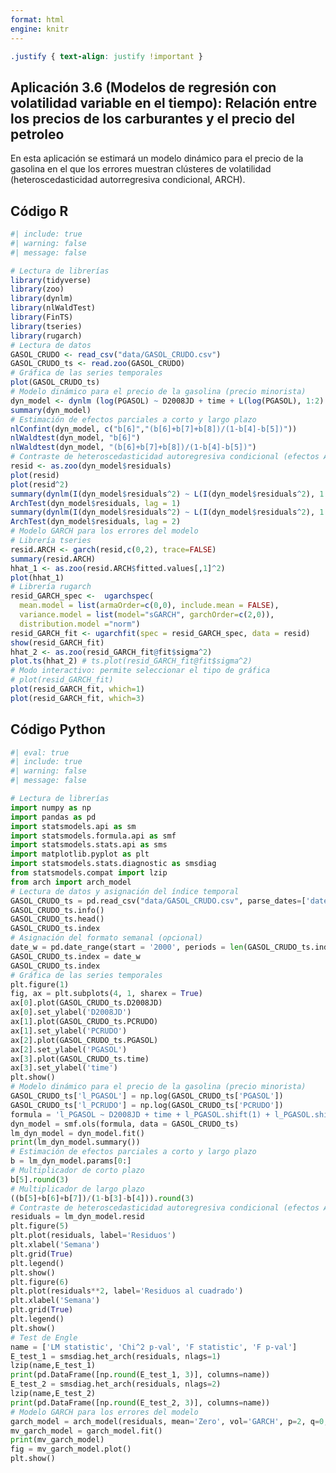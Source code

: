 ---
format: html
engine: knitr
---

```{css, echo = FALSE}
.justify { text-align: justify !important }
```

::: justify
# Aplicación 3.6 (Modelos de regresión con volatilidad variable en el tiempo): Relación entre los precios de los carburantes y el precio del petroleo {.unnumbered}

En esta aplicación se estimará un modelo dinámico para el precio de la gasolina en el que los errores muestran clústeres de volatilidad (heteroscedasticidad autorregresiva condicional, ARCH).
:::

## Código R {.unnumbered}

```{r}
#| include: true
#| warning: false
#| message: false

# Lectura de librerías
library(tidyverse)
library(zoo)
library(dynlm)
library(nlWaldTest)
library(FinTS)
library(tseries)
library(rugarch)
# Lectura de datos
GASOL_CRUDO <- read_csv("data/GASOL_CRUDO.csv")
GASOL_CRUDO_ts <- read.zoo(GASOL_CRUDO)
# Gráfica de las series temporales
plot(GASOL_CRUDO_ts)
# Modelo dinámico para el precio de la gasolina (precio minorista)
dyn_model <- dynlm (log(PGASOL) ~ D2008JD + time + L(log(PGASOL), 1:2) + L(log(PCRUDO),0:2), data=GASOL_CRUDO_ts)
summary(dyn_model)
# Estimación de efectos parciales a corto y largo plazo
nlConfint(dyn_model, c("b[6]","(b[6]+b[7]+b[8])/(1-b[4]-b[5])"))
nlWaldtest(dyn_model, "b[6]")
nlWaldtest(dyn_model, "(b[6]+b[7]+b[8])/(1-b[4]-b[5])")
# Contraste de heteroscedasticidad autoregresiva condicional (efectos ARCH)
resid <- as.zoo(dyn_model$residuals)
plot(resid)
plot(resid^2)
summary(dynlm(I(dyn_model$residuals^2) ~ L(I(dyn_model$residuals^2), 1:1)))
ArchTest(dyn_model$residuals, lag = 1)
summary(dynlm(I(dyn_model$residuals^2) ~ L(I(dyn_model$residuals^2), 1:2)))
ArchTest(dyn_model$residuals, lag = 2)
# Modelo GARCH para los errores del modelo
# Librería tseries
resid.ARCH <- garch(resid,c(0,2), trace=FALSE)
summary(resid.ARCH)
hhat_1 <- as.zoo(resid.ARCH$fitted.values[,1]^2)
plot(hhat_1)
# Librería rugarch
resid_GARCH_spec <-  ugarchspec(
  mean.model = list(armaOrder=c(0,0), include.mean = FALSE),
  variance.model = list(model="sGARCH", garchOrder=c(2,0)),
  distribution.model ="norm")
resid_GARCH_fit <- ugarchfit(spec = resid_GARCH_spec, data = resid)
show(resid_GARCH_fit)
hhat_2 <- as.zoo(resid_GARCH_fit@fit$sigma^2)
plot.ts(hhat_2) # ts.plot(resid_GARCH_fit@fit$sigma^2)
# Modo interactivo: permite seleccionar el tipo de gráfica
# plot(resid_GARCH_fit)
plot(resid_GARCH_fit, which=1)
plot(resid_GARCH_fit, which=3)
```

## Código Python {.unnumbered}

```{python}
#| eval: true
#| include: true
#| warning: false
#| message: false

# Lectura de librerías
import numpy as np
import pandas as pd
import statsmodels.api as sm
import statsmodels.formula.api as smf
import statsmodels.stats.api as sms
import matplotlib.pyplot as plt
import statsmodels.stats.diagnostic as smsdiag
from statsmodels.compat import lzip
from arch import arch_model
# Lectura de datos y asignación del índice temporal
GASOL_CRUDO_ts = pd.read_csv("data/GASOL_CRUDO.csv", parse_dates=['date'], index_col='date')
GASOL_CRUDO_ts.info()
GASOL_CRUDO_ts.head()
GASOL_CRUDO_ts.index
# Asignación del formato semanal (opcional)
date_w = pd.date_range(start = '2000', periods = len(GASOL_CRUDO_ts.index), freq = 'W')
GASOL_CRUDO_ts.index = date_w
GASOL_CRUDO_ts.index
# Gráfica de las series temporales
plt.figure(1)
fig, ax = plt.subplots(4, 1, sharex = True)
ax[0].plot(GASOL_CRUDO_ts.D2008JD)
ax[0].set_ylabel('D2008JD')
ax[1].plot(GASOL_CRUDO_ts.PCRUDO)
ax[1].set_ylabel('PCRUDO')
ax[2].plot(GASOL_CRUDO_ts.PGASOL)
ax[2].set_ylabel('PGASOL')
ax[3].plot(GASOL_CRUDO_ts.time)
ax[3].set_ylabel('time')
plt.show()
# Modelo dinámico para el precio de la gasolina (precio minorista)
GASOL_CRUDO_ts['l_PGASOL'] = np.log(GASOL_CRUDO_ts['PGASOL'])
GASOL_CRUDO_ts['l_PCRUDO'] = np.log(GASOL_CRUDO_ts['PCRUDO'])
formula = 'l_PGASOL ~ D2008JD + time + l_PGASOL.shift(1) + l_PGASOL.shift(2) + l_PCRUDO + l_PCRUDO.shift(1) + l_PCRUDO.shift(2)'
dyn_model = smf.ols(formula, data = GASOL_CRUDO_ts)
lm_dyn_model = dyn_model.fit()
print(lm_dyn_model.summary())
# Estimación de efectos parciales a corto y largo plazo
b = lm_dyn_model.params[0:]
# Multiplicador de corto plazo
b[5].round(3)
# Multiplicador de largo plazo
((b[5]+b[6]+b[7])/(1-b[3]-b[4])).round(3)
# Contraste de heteroscedasticidad autoregresiva condicional (efectos ARCH)
residuals = lm_dyn_model.resid
plt.figure(5)
plt.plot(residuals, label='Residuos')
plt.xlabel('Semana')
plt.grid(True)
plt.legend()
plt.show()
plt.figure(6)
plt.plot(residuals**2, label='Residuos al cuadrado')
plt.xlabel('Semana')
plt.grid(True)
plt.legend()
plt.show()
# Test de Engle
name = ['LM statistic', 'Chi^2 p-val', 'F statistic', 'F p-val']
E_test_1 = smsdiag.het_arch(residuals, nlags=1)
lzip(name,E_test_1)
print(pd.DataFrame([np.round(E_test_1, 3)], columns=name))
E_test_2 = smsdiag.het_arch(residuals, nlags=2)
lzip(name,E_test_2)
print(pd.DataFrame([np.round(E_test_2, 3)], columns=name))
# Modelo GARCH para los errores del modelo
garch_model = arch_model(residuals, mean='Zero', vol='GARCH', p=2, q=0, dist='normal')
mv_garch_model = garch_model.fit()
print(mv_garch_model)
fig = mv_garch_model.plot()
plt.show()
```
